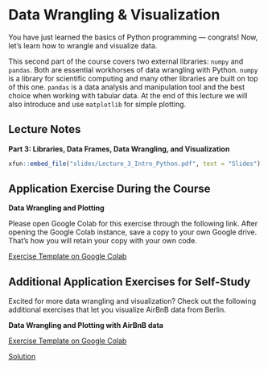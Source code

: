 # Data Wrangling & Visualization

You have just learned the basics of Python programming --- congrats! Now, let's learn how to wrangle and visualize data.

This second part of the course covers two external libraries: `numpy` and `pandas`. Both are essential workhorses of data wrangling with Python.
`numpy` is a library for scientific computing and many other libraries are built on top of this one. `pandas` is a data analysis and manipulation tool and the best choice when working with tabular data. At the end of this lecture we will also introduce and use `matplotlib` for simple plotting.

## Lecture Notes

::: slide-deck
**Part 3: Libraries, Data Frames, Data Wrangling, and Visualization**

::: slides
```r
xfun::embed_file("slides/Lecture_3_Intro_Python.pdf", text = "Slides")
```
:::
:::


## Application Exercise During the Course

:::: application-exercise
**Data Wrangling and Plotting**

Please open Google Colab for this exercise through the following link.
After opening the Google Colab instance, save a copy to your own Google drive.
That's how you will retain your copy with your own code.

::: source
[Exercise Template on Google Colab](https://colab.research.google.com/github/coding-intro/intro-python-2023-07/blob/main/notebooks/Part%203%20Data%20Wrangling%20and%20Visualizations/Exercises_Lecture_3.ipynb){target="_blank"}
:::

<!-- Note: Comment the solutions if you don't want to show them. -->
<!-- After the course unit, you can uncomment them -->

<!-- ::: source -->
<!-- [Solution](insert-link-here){target="_blank"}  -->
<!-- ::: -->
:::



## Additional Application Exercises for Self-Study

Excited for more data wrangling and visualization? 
Check out the following additional exercises that let you visualize AirBnB data from Berlin.

:::: application-exercise
**Data Wrangling and Plotting with AirBnB data**


::: source
[Exercise Template on Google Colab](https://colab.research.google.com/github/coding-intro/intro-python-2023-07/blob/main/notebooks/Part%202%20Fundamentals%20of%20Python/Homework_Lecture_2.ipynb){target="_blank"} 
:::

<!-- Note: Comment the solutions if you don't want to show them. -->
<!-- After the course unit, you can uncomment them -->

::: solutionlink
[Solution](https://colab.research.google.com/github/coding-intro/intro-python-2023-07/blob/main/notebooks/Part%203%20Data%20Wrangling%20and%20Visualizations/Homework_Lecture_3_solutions.ipynb){target="_blank"}
:::
:::

